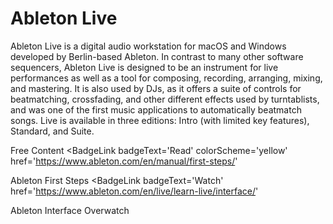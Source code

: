 # Ableton Live

Ableton Live is a digital audio workstation for macOS and Windows developed by Berlin-based Ableton. In contrast to many other software sequencers, Ableton Live is designed to be an instrument for live performances as well as a tool for composing, recording, arranging, mixing, and mastering. It is also used by DJs, as it offers a suite of controls for beatmatching, crossfading, and other different effects used by turntablists, and was one of the first music applications to automatically beatmatch songs. Live is available in three editions: Intro (with limited key features), Standard, and Suite.

<ResourceGroupTitle>Free Content</ResourceGroupTitle>
<BadgeLink
  badgeText='Read'
  colorScheme='yellow'
  href='https://www.ableton.com/en/manual/first-steps/'
>
  Ableton First Steps
</BadgeLink>
<BadgeLink
  badgeText='Watch'
  href='https://www.ableton.com/en/live/learn-live/interface/'
>
  Ableton Interface Overwatch
</BadgeLink>
